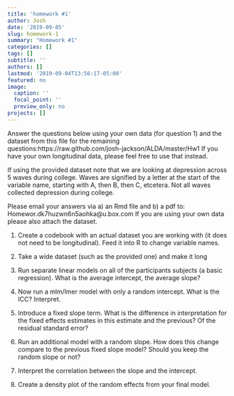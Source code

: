 ```yaml
---
title: 'homework #1'
author: Josh
date: '2019-09-05'
slug: homework-1
summary: "Homework #1"
categories: []
tags: []
subtitle: ''
authors: []
lastmod: '2019-09-04T13:56:17-05:00'
featured: no
image:
  caption: ''
  focal_point: ''
  preview_only: no
projects: []
---
```



 Answer the questions below using your own data (for question 1) and the dataset from this file for the remaining questions:https://raw.github.com/josh-jackson/ALDA/master/Hw1 If you have your own longitudinal data, please feel free to use that instead. 

 If using the provided dataset note that we are looking at depression across 5 waves during college. Waves are signified by a letter at the start of the variable name, starting with A, then B, then C, etcetera. Not all waves collected depression during college.  

Please email your answers via a) an Rmd file and b) a pdf to: Homewor.dk7huzwn6n5aohka@u.box.com  If you are using your own data please also attach the dataset. 





1. Create a codebook with an actual dataset you are working with (it does not need to be longitudinal). Feed it into R to change variable names. 

2. Take a wide dataset (such as the provided one) and make it long

3. Run separate linear models on all of the participants subjects (a basic regression). What is the average intercept, the average slope?  

4. Now run a mlm/lmer model with only a random intercept. What is the ICC? Interpret. 

5. Introduce a fixed slope term. What is the difference in interpretation for the fixed effects estimates in this estimate and the previous? Of the residual standard error? 

6. Run an additional model with a random slope. How does this change compare to the previous fixed slope model? Should you keep the random slope or not?  

7. Interpret the correlation between the slope and the intercept. 

8. Create a density plot of the random effects from your final model. 



 